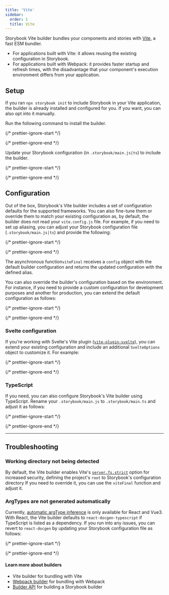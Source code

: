 ```yaml
---
title: 'Vite'
sidebar:
  order: 1
  title: Vite
---
```


Storybook Vite builder bundles your components and stories with [Vite](https://vitejs.dev/), a fast ESM bundler.

* For applications built with Vite: it allows reusing the existing configuration in Storybook.
* For applications built with Webpack: it provides faster startup and refresh times, with the disadvantage that your component's execution environment differs from your application.

## Setup

If you ran `npx storybook init` to include Storybook in your Vite application, the builder is already installed and configured for you. If you want, you can also opt into it manually.

Run the following command to install the builder.

{/* prettier-ignore-start */}

<CodeSnippets path="storybook-vite-builder-install.md" />

{/* prettier-ignore-end */}

Update your Storybook configuration (in `.storybook/main.js|ts`) to include the builder.

{/* prettier-ignore-start */}

<CodeSnippets path="storybook-vite-builder-register.md" />

{/* prettier-ignore-end */}

## Configuration

Out of the box, Storybook's Vite builder includes a set of configuration defaults for the supported frameworks. You can also fine-tune them or override them to match your existing configuration as, by default, the builder does not read your `vite.config.js` file. For example, if you need to set up aliasing, you can adjust your Storybook configuration file (`.storybook/main.js|ts`) and provide the following:

{/* prettier-ignore-start */}

<CodeSnippets path="storybook-vite-builder-aliasing.md" />

{/* prettier-ignore-end */}

The asynchronous function`viteFinal` receives a `config` object with the default builder configuration and returns the updated configuration with the defined alias.

You can also override the builder's configuration based on the environment. For instance, if you need to provide a custom configuration for development purposes and another for production, you can extend the default configuration as follows:

{/* prettier-ignore-start */}

<CodeSnippets path="storybook-vite-builder-config-env.md" />

{/* prettier-ignore-end */}

<IfRenderer renderer="svelte">

### Svelte configuration

If you're working with Svelte's Vite plugin ([`vite-plugin-svelte`](https://github.com/sveltejs/vite-plugin-svelte/tree/main/packages/vite-plugin-svelte)), you can extend your existing configuration and include an additional `SvelteOptions` object to customize it. For example:

{/* prettier-ignore-start */}

<CodeSnippets path="storybook-vite-builder-svelte-plugin.md" />

{/* prettier-ignore-end */}

</IfRenderer>

### TypeScript

If you need, you can also configure Storybook's Vite builder using TypeScript. Rename your `.storybook/main.js` to `.storybook/main.ts` and adjust it as follows:

{/* prettier-ignore-start */}

<CodeSnippets path="storybook-vite-builder-ts-configure.md" />

{/* prettier-ignore-end */}

***

## Troubleshooting

### Working directory not being detected

By default, the Vite builder enables Vite's [`server.fs.strict`](https://vitejs.dev/config/#server-fs-strict) option for increased security, defining the project's `root` to Storybook's configuration directory
If you need to override it, you can use the `viteFinal` function and adjust it.

### ArgTypes are not generated automatically

Currently, [automatic argType inference](../api/stories/argtypes.mdx#automatic-argtype-inference) is only available for React and Vue3. With React, the Vite builder defaults to `react-docgen-typescript` if TypeScript is listed as a dependency. If you run into any issues, you can revert to `react-docgen` by updating your Storybook configuration file as follows:

{/* prettier-ignore-start */}

<CodeSnippets path="storybook-vite-builder-react-docgen.md" />

{/* prettier-ignore-end */}

#### Learn more about builders

* Vite builder for bundling with Vite
* [Webpack builder](./webpack.mdx) for bundling with Webpack
* [Builder API](./builder-api.mdx) for building a Storybook builder
